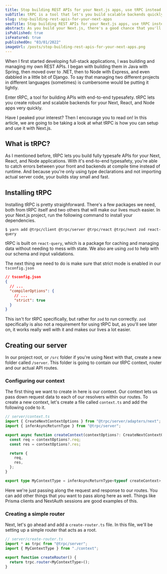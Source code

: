 ```yaml
---
title: Stop building REST APIs for your Next.js apps, use tRPC instead
subTitle: tRPC is a tool that let's you build scalable backends quickly, as well as provide type safety between your front and backends.
slug: stop-building-rest-apis-for-your-next-apps
seoTitle: Stop building REST APIs for your Next.js apps, use tRPC instead
abstract: As you build your Next.js, there's a good chance that you'll need an API, and the best way to build one is with tRPC.
isPublished: true
isFeatured: true
publishedOn: "03/01/2022"
imageUrl: /posts/stop-building-rest-apis-for-your-next-apps.png
---
```


<BlogBody>

When I first started developing full-stack applications, I was building and managing my own REST APIs. I began with building them in Java with Spring, then moved over to .NET, then to Node with Express, and even dabbled in a little bit of Django. To say that managing two different projects in different languages (sometimes) is cumbersome would be putting it lightly.

Enter tRPC, a tool for building APIs with end-to-end typesafety. tRPC lets you create robust and scalable backends for your Next, React, and Node apps very quickly.

Have I peaked your interest? Then I encourage you to read on! In this article, we are going to be taking a look at what tRPC is how you can setup and use it with Next.js.

## What is tRPC?

As I mentioned before, tRPC lets you build fully typesafe APIs for your Next, React, and Node applications. With it's end-to-end typesafety, you're able to catch errors between your front and backends at compile time instead of runtime. And because you're only using type declarations and not importing actual server code, your builds stay small and fast.

## Installing tRPC

Installing tRPC is pretty straighforward. There's a few packages we need, both from tRPC itself and two others that will make our lives much easier. In your Next.js project, run the following command to install your dependencies.

`$ yarn add @trpc/client @trpc/server @trpc/react @trpc/next zod react-query`

tRPC is built on `react-query`, which is a package for caching and managing data without needing to mess with state. We also are using `zod` to help with our schema and input validations.

The next thing we need to do is make sure that strict mode is enabled in our `tsconfig.json`

```json
// tsconfig.json
{
  // ...
  "compilerOptions": {
    // ...
    "strict": true
  }
}
```

This isn't for tRPC specifically, but rather for `zod` to run correctly. `zod` specifically is also not a requirement for using tRPC but, as you'll see later on, it works really well with it and makes our lives a lot easier.

## Creating our server

In our project root, or `/src` folder if you're using Next with that, create a new folder called `/server`. This folder is going to contain our tRPC context, router and our actual API routes.

### Configuring our context

The first thing we want to create in here is our context. Our context lets us pass down request data to each of our resolvers within our routes. To create a new context, let's create a file called `context.ts` and add the following code to it.

```ts
// server/context.ts
import { CreateNextContextOptions } from "@trpc/server/adapters/next";
import { inferAsyncReturnType } from "@trpc/server";

export async function createContext(contextOptions?: CreateNextContextOptions) {
  const req = contextOptions?.req;
  const res = contextOptions?.res;

  return {
    req,
    res,
  };
}

export type MyContextType = inferAsyncReturnType<typeof createContext>;
```

Here we're just passing along the request and response to our routes. You can add other things that you want to pass along here as well. Things like Prisma clients and NextAuth sessions are good examples of this.

### Creating a simple router

Next, let's go ahead and add a `create-router.ts` file. In this file, we'll be setting up a simple router that acts as a root.

```ts
// server/create-router.ts
import * as trpc from "@trpc/server";
import { MyContextType } from "./context";

export function createRouter() {
  return trpc.router<MyContextType>();
}
```

</BlogBody>
